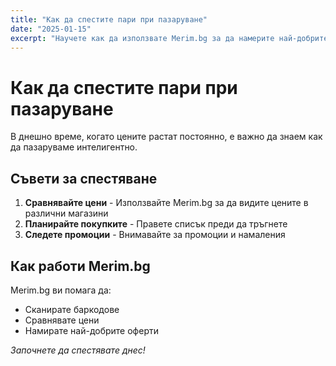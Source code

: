 ```yaml
---
title: "Как да спестите пари при пазаруване"
date: "2025-01-15"
excerpt: "Научете как да използвате Merim.bg за да намерите най-добрите цени."
---
```


# Как да спестите пари при пазаруване

В днешно време, когато цените растат постоянно, е важно да знаем как да пазаруваме интелигентно.

## Съвети за спестяване

1. **Сравнявайте цени** - Използвайте Merim.bg за да видите цените в различни магазини
2. **Планирайте покупките** - Правете списък преди да тръгнете
3. **Следете промоции** - Внимавайте за промоции и намаления

## Как работи Merim.bg

Merim.bg ви помага да:
- Сканирате баркодове
- Сравнявате цени 
- Намирате най-добрите оферти

*Започнете да спестявате днес!*